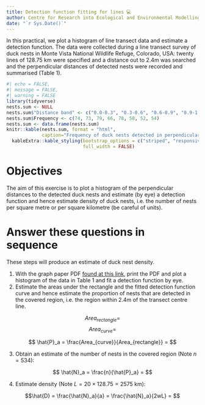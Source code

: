 ```yaml
---
title: Detection function fitting for lines 💻
author: Centre for Research into Ecological and Environmental Modelling <br> **University of St Andrews**
date: "`r Sys.Date()`"
---
```


In this practical, we plot a histogram of line transect data and estimate a detection function. The data were collected during a line transect survey of duck nests in Monte Vista National Wildlife Refuge, Colorado, USA: twenty lines of 128.75 km were specified and a distance out to 2.4m was searched and the perpendicular distances of detected nests were recorded and summarised (Table 1). 

```r
#| echo = FALSE,
#| message = FALSE,
#| warning = FALSE
library(tidyverse)
nests.sum <- NULL
nests.sum$"Distance band" <- c("0.0-0.3", "0.3-0.6", "0.6-0.9", "0.9-1.2", "1.2-1.5", "1.5-1.8", "1.8-2.1", "2.1-2.4")
nests.sum$Frequency <- c(74, 73, 79, 66, 78, 58, 52, 54)
nests.sum <- data.frame(nests.sum)
knitr::kable(nests.sum, format = "html",
             caption="Frequency of duck nests detected in perpendicular distance bands (metres)") %>%
  kableExtra::kable_styling(bootstrap_options = c("striped", "responsive"),
                            full_width = FALSE)
```

# Objectives 

The aim of this exercise is to plot a histogram of the perpendicular distances to the detected duck nests and estimate (by eye) a detection function and hence estimate density of duck nests, i.e. the number of nests per square metre or per square kilometre (be careful of units). 

# Answer these questions in sequence

These steps will produce an estimate of duck nest density.

1. With the graph paper PDF [found at this link](/Pr1/ducknest-graph-paper.pdf), print the PDF and plot a histogram of the data in Table 1 and fit a detection function by eye.
2. Estimate the areas under the rectangle and the fitted detection function curve and hence estimate the proportion of nests that are detected in the covered region, i.e. the region within 2.4m of the transect centre line.

$$ Area_{rectangle} = $$
$$ Area_{curve} = $$

$$ \hat{P}_a = \frac{Area_{curve}}{Area_{rectangle}} = $$

3. Obtain an estimate of the number of nests in the covered region (Note $n=534$):

$$ \hat{N}_a = \frac{n}{\hat{P}_a} = $$ 

4. Estimate density (Note $L = 20 \times 128.75 = 2575$ km):

$$\hat{D} = \frac{\hat{N}_a}{a} = \frac{\hat{N}_a}{2wL} = $$
<!--
5. Now use your histogram to estimate the effective half-width of search distance, $\mu$. 

$$ \hat \mu = $$

6. Use your estimate of $\mu$ to estimate nest density, $D$.

$$\hat{D} = \frac{n}{2\hat \mu L} = $$

How does it compare to your estimate from part 4?

7. Rescale the $y$-axis to make your curve into the probability density function $f(x)$. Read off $f(0)$, and again estimate nest density $D$.

$$\hat{D} = \frac{n \hat f(0)}{2L} = $$


How does it compare with your previous estimates?

\newpage

***
**Solution 1. Line transect detection functions by hand**

***

1. Histogram of detected nests (black) overlaid with the estimated detection function (red) is shown below.

```r
#| echo = FALSE,
#| eval = FALSE
# Read in data
nests <- read.csv(file="IntroDS_1.1.csv", header=T)

# Plot histogram
brks <- seq(0,2.4, by=0.3)
# Save values
nests.hist <- hist(nests$distance, breaks=brks, plot=T, main="", ylim=c(0,82), xlab="Perpendicular distance (m)")
# Add rectangle
lines(c(0,2.4), c(75,75), col=4, lty=2, lwd=2)
lines(c(2.4,2.4), c(54,75), col=4, lty=2, lwd=2)
# Add curve
x.pts <- seq(0, 2.4, 0.15)
y.pts <- c(75,75,74.5,74,73,72,71,70,68,66,64,62,60,58,56,53,51.0)
lines(x.pts, y.pts, lwd=2, col=2, lty=1)
# Add vertical lines to curve
x.mid <- seq(0.15, 2.4, 0.3)
y.mid <- c(75, 74, 72, 70, 66, 62, 58, 53)
lines(x.pts, y.pts, lwd=2, col=2, lty=1)
segments(x.mid, rep(0, 8), x.mid, y.mid, col=2, lty=3)
segments(seq(0,2.1,0.3), y.mid, seq(0.3,2.4,0.3), y.mid, col=2, lty=3)
text(c(0.75, 1.05, 1.35, 1.65), c(72, 70, 66, 62)+2.5, c(72, 70, 66, 62), col=2, cex=0.7)
text(1.95, 60, 58, col=2, cex=0.7)
text(2.25, 50, 53, col=2, cex=0.7)
text(nests.hist$mids, nests.hist$counts+3, nests.hist$counts)
# Add esw
abline(v=2.13, col=3, lty=2, lwd=2)

```

2. To estimate the area under the curve, I read off the heights of the mid points of my fitted curve (red) as follows: 75, 74, 72, 70, 66, 62, 58, 53. Therefore, my estimate of area under the curve is:

$$ Area_{curve} = (75+74+72+70+66+62+58+53) \times 0.3 = 530 \times 0.3 = 159 $$
There are lots of other ways to work out the area under a curve, e.g. counting the number of grid squares under the curve on your graph paper or using the trapezoidal rule.

$$Area_{rectangle} = height \times width = 75 \times 2.4 = 180$$

Hence, my estimate of the proportion of nests detected in the covered region is: 

$$\hat P_a = \frac{159}{180} = 0.883$$

3. How many actual nests were there in the covered area? I saw 534 nests, and I estimate the proportion seen is 0.883, so my estimate of nests in the covered region is: 

$$ \hat N_a = \frac{n}{\hat P_a} =\frac{534}{0.883} = 604.7 \textrm{ nests in the covered area}$$
This estimate is for a covered area of $a = 2wL = 2 \times (\frac{2.4}{1000}) \times 2575 = 12.36$ km$^2$. 

4. I therefore estimate nest density as: 

$$\hat D = \frac{\hat N_a}{2wL} = \frac{604.7}{12.36} = 48.9 \textrm{ nests per km}^2$$

5. The green vertical dashed line shows my estimated effective strip half-width of 2.13 metres; I estimate that the area below my curve to the right of 2.13 is the same as the area above the curve to the left of 2.13. 

6. Using this estimate of the effective strip half-width, the effective area covered is estimated as $2\mu L = 2 \times \frac{2.13}{1000} \times 2575 = 10.97$ km$^2$. Therefore,   

$$\hat{D} = \frac{n}{2\hat \mu L} = \frac{534}{10.97} = 48.7 \textrm{ nests per km}^2$$ 

7. For my curve to represent the pdf $f(x)$, I need to rescale such that the area under the curve is 1.0. Since I estimated the area under my curve to be 159, I can rescale by dividing all the numbers on the $y$-axis by 159. The intercept, $f(0)$ is therefore $75/159 = 0.472$.

Substituting this into the formula gives a density estimate of: 

$$\hat{D} = \frac{n \hat f(0)}{2L} = \frac{534 \times (0.472 \times 1000)}{2 \times 2575} = \frac{252048}{5750} = 48.9 \textrm{ nests per km}^2$$

(Note, I had to multiply $f(0)$ by 1,000 to convert from m$^{-1}$ to km$^{-1}$.)

Another way to estimate $f(0)$ is $f(0)=1/\mu$: using this method I'd get the same density estimate as in Part 5.

-->

